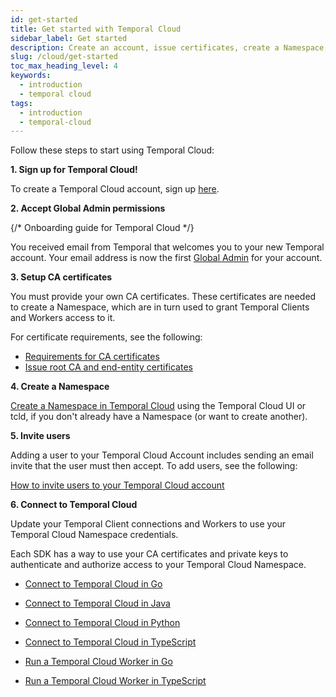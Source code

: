 ```yaml
---
id: get-started
title: Get started with Temporal Cloud
sidebar_label: Get started
description: Create an account, issue certificates, create a Namespace, invite users, and connect.
slug: /cloud/get-started
toc_max_heading_level: 4
keywords:
  - introduction
  - temporal cloud
tags:
  - introduction
  - temporal-cloud
---
```


Follow these steps to start using Temporal Cloud:

**1. Sign up for Temporal Cloud!**

To create a Temporal Cloud account, sign up [here](https://temporal.io/get-cloud).

**2. Accept Global Admin permissions**

{/* Onboarding guide for Temporal Cloud */}

You received email from Temporal that welcomes you to your new Temporal account.
Your email address is now the first [Global Admin](/cloud/users#account-level-roles) for your account.

**3. Setup CA certificates**

You must provide your own CA certificates.
These certificates are needed to create a Namespace, which are in turn used to grant Temporal Clients and Workers access to it.

For certificate requirements, see the following:

- [Requirements for CA certificates](/cloud/certificates#certificate-requirements)
- [Issue root CA and end-entity certificates](/cloud/certificates#issue-certificates)

**4. Create a Namespace**

[Create a Namespace in Temporal Cloud](/cloud/namespaces#create-a-namespace) using the Temporal Cloud UI or tcld, if you don't already have a Namespace (or want to create another).

**5. Invite users**

Adding a user to your Temporal Cloud Account includes sending an email invite that the user must then accept.
To add users, see the following:

[How to invite users to your Temporal Cloud account](/cloud/users#invite-users)

**6. Connect to Temporal Cloud**

Update your Temporal Client connections and Workers to use your Temporal Cloud Namespace credentials.

Each SDK has a way to use your CA certificates and private keys to authenticate and authorize access to your Temporal Cloud Namespace.

- [Connect to Temporal Cloud in Go](/develop/go/temporal-client#connect-to-temporal-cloud)
- [Connect to Temporal Cloud in Java](/develop/java/temporal-client#connect-to-temporal-cloud)
- [Connect to Temporal Cloud in Python](/dev-guide/python/foundations#connect-to-temporal-cloud)
- [Connect to Temporal Cloud in TypeScript](/dev-guide/typescript/foundations#connect-to-temporal-cloud)

- [Run a Temporal Cloud Worker in Go](/dev-guide/go/foundations#run-a-temporal-cloud-worker)
- [Run a Temporal Cloud Worker in TypeScript](/dev-guide/typescript/foundations#run-a-temporal-cloud-worker)
